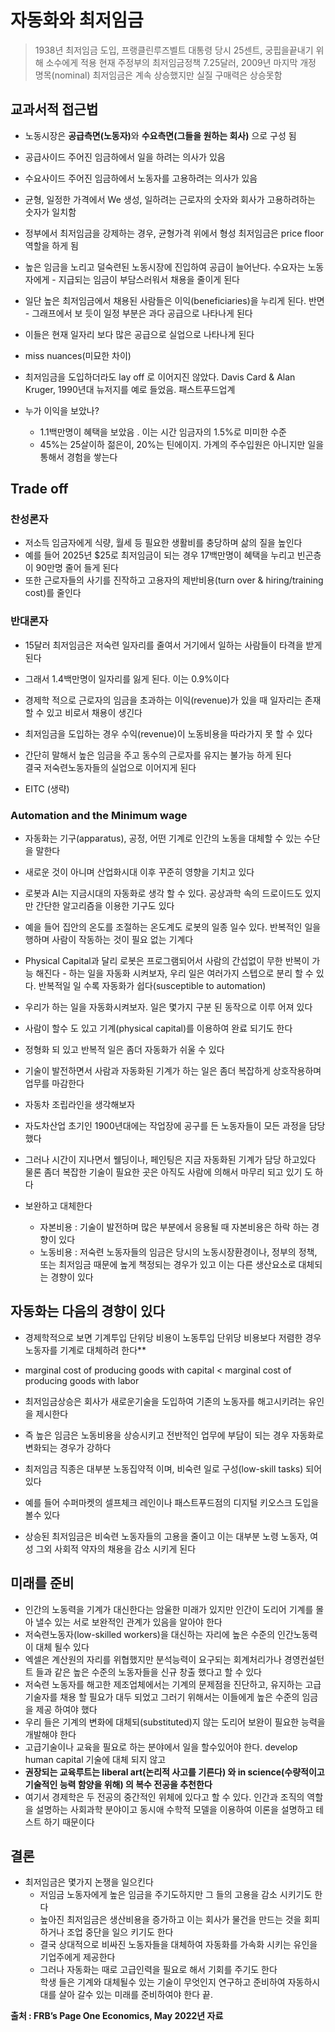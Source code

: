# 자동화와 최저임금

>1938년 최저임금 도입, 프랭클린루즈벨트 대통령
당시 25센트, 궁핍을끝내기 위해 소수에게 적용
현재 주정부의 최저임금정책 7.25달러, 2009년 마지막 개정
명목(nominal) 최저임금은 계속 상승했지만 실질 구매력은 상승못함 

## 교과서적 접근법

- 노동시장은 **공급측면(노동자)**와 **수요측면(그들을 원하는 회사)** 으로 구성 됨     
- 공급사이드 주어진 임금하에서 일을 하려는 의사가 있음    
- 수요사이드 주어진 임금하에서 노동자를 고용하려는 의사가 있음     
- 균형, 일정한 가격에서 We 생성, 일하려는 근로자의 숫자와 회사가 고용하려하는 숫자가 일치함    
- 정부에서 최저임금을 강제하는 경우, 균형가격 위에서 형성 최저임금은 price floor 역할을 하게 됨    
- 높은 임금을 노리고 덜숙련된 노동시장에 진입하여 공급이 늘어난다. 수요자는 노동자에게 - 지급되는 임금이 부담스러워서 채용을 줄이게 된다    
- 일단 높은 최저임금에서 채용된 사람들은 이익(beneficiaries)을 누리게 된다. 반면 - 그래프에서 보 듯이 일정 부분은 과다 공급으로 나타나게 된다     
- 이들은 현재 일자리 보다 많은 공급으로 실업으로 나타나게 된다     
    
- miss nuances(미묘한 차이)
- 최저임금을 도입하더라도 lay off 로 이어지진 않았다. Davis Card & Alan Kruger, 1990년대 뉴저지를 예로 들었음. 패스트푸드업계     
- 누가 이익을 보았나?    
  - 1.1백만명이 혜택을 보았음 . 이는 시간 임금자의 1.5%로 미미한 수준   
  - 45%는 25살이하 젊은이, 20%는 틴에이지. 가계의 주수입원은 아니지만 일을 통해서 경험을 쌓는다   

## Trade off   

### 찬성론자    
- 저소득 임금자에게 식량, 월세 등 필요한 생활비를 충당하며 삶의 질을 높인다
- 예를 들어 2025년 $25로 최저임금이 되는 경우 17백만명이 혜택을 누리고 빈곤층이 90만명 줄어 들게 된다
- 또한 근로자들의 사기를 진작하고 고용자의 제반비용(turn over & hiring/training cost)를 줄인다

### 반대론자    
- 15달러 최저임금은 저숙련 일자리를 줄여서 거기에서 일하는 사람들이 타격을 받게 된다   
- 그래서 1.4백만명이 일자리를 잃게 된다. 이는 0.9%이다    
- 경제학 적으로 근로자의 임금을 초과하는 이익(revenue)가 있을 때 일자리는 존재 할 수 있고 비로서 채용이 생긴다     
- 최저임금을 도입하는 경우 수익(revenue)이 노동비용을 따라가지 못 할 수 있다     
- 간단히 말해서 높은 임금을 주고 동수의 근로자를 유지는 불가능 하게 된다     
결국 저숙련노동자들의 실업으로 이어지게 된다    

- EITC (생략)    

### Automation and the Minimum wage     

- 자동화는 기구(apparatus), 공정, 어떤 기계로 인간의 노동을 대체할 수 있는 수단을 말한다    
- 새로운 것이 아니며 산업화시대 이후 꾸준히 영향을 기치고 있다       
- 로봇과 AI는 지금시대의 자동화로 생각 할 수 있다. 공상과학 속의 드로이드도 있지만 간단한 알고리즘을 이용한 기구도 있다   
- 예을 들어 집안의 온도를 조절하는 온도계도 로봇의 일종 일수 있다. 반복적인 일을 행하며 사람이 작동하는 것이 필요 없는 기계다   
- Physical Capital과 달리 로봇은 프로그램되어서 사람의 간섭없이 무한 반복이 가능 해진다 - 하는 일을 자동화 시켜보자, 우리 일은 여러가지 스텝으로 분리 할 수 있다. 반복적일 일 수록 자동화가 쉽다(susceptible to automation)   
- 우리가 하는 일을 자동화시켜보자. 일은 몇가지 구분 된 동작으로 이루 어져 있다   
- 사람이 할수 도 있고 기계(physical capital)를 이용하여 완료 되기도 한다   
- 정형화 되 있고 반복적 일은 좀더 자동화가 쉬울 수 있다    
- 기술이 발전하면서 사람과 자동화된 기계가 하는 일은 좀더 복잡하게 상호작용하며 업무를 마감한다   
- 자동차 조립라인을 생각해보자   
- 자도차산업 초기인 1900년대에는 작업장에 공구를 든 노동자들이 모든 과정을 담당 했다   
- 그러나 시간이 지나면서 웰딩이나, 페인팅은 지금 자동화된 기계가 담당 하고있다   
물론 좀더 복잡한 기술이 필요한 곳은 아직도 사람에 의해서 마무리 되고 있기 도 하다    

- 보완하고 대체한다     
  - 자본비용 : 기술이 발전하며 많은 부분에서 응용될 때 자본비용은 하락 하는 경향이 있다    
  - 노동비용 : 저숙련 노동자들의 임금은 당시의 노동시장환경이나, 정부의 정책, 또는 최저임금 때문에 높게 책정되는 경우가 있고 이는 다른 생산요소로 대체되는 경향이 있다    

## 자동화는 다음의 경향이 있다    
- 경제학적으로 보면 기계투입 단위당 비용이 노동투입 단위당 비용보다 저렴한 경우     
노동자를 기계로 대체하려 한다**    

-   marginal cost of producing goods with capital < marginal cost of producing goods with labor

- 최저임금상승은 회사가 새로운기술을 도입하여 기존의 노동자를 해고시키려는 유인을 제시한다        
- 즉 높은 임금은 노동비용을 상승시키고 전반적인 업무에 부담이 되는 경우 자동화로 변화되는 경우가 강하다     
- 최저임금 직종은 대부분 노동집약적 이며, 비숙련 일로 구성(low-skill tasks) 되어있다    
- 예를 들어 수퍼마켓의 셀프체크 레인이나 패스트푸드점의 디지털 키오스크 도입을 볼수 있다    
- 상승된 최저임금은 비숙련 노동자들의 고용을 줄이고 이는 대부분 노령 노동자, 여성 그외 사회적 약자의 채용을 감소 시키게 된다

## 미래를 준비   

- 인간의 노동력을 기계가 대신한다는 암울한 미래가 있지만 인간이 도리어 기계를 몰아 낼수 있는 서로 보완적인 관계가 있음을 알아야 한다   
- 저숙련노동자(low-skilled  workers)을 대신하는 자리에 높은 수준의 인간노동력이 대체 될수 있다         
- 엑셀은 계산원의 자리를 위협했지만 분석능력이 요구되는 회계처리가나 경영컨설턴트 들과 같은 높은 수준의 노동자들을 신규 창출 했다고 할 수 있다     
- 저숙련 노동자를 해고한 제조업체에서는 기계의 문제점을 진단하고, 유지하는 고급 기술자를 채용 할 필요가 대두 되었고 그러기 위해서는 이들에게 높은 수준의 임금을 제공 하여야 했다 
- 우리 들은 기계의 변화에 대체되(substituted)지 않는 도리어 보완이 필요한 능력을 개발해야 한다   
- 고급기술이나 교육을 필요로 하는 분야에서 일을 할수있어야 한다. develop human capital 기술에 대체 되지 않고   
- **권장되는 교육루트는 liberal art(논리적 사고를 기른다) 와 in science(수량적이고 기술적인 능력 함양을 위해) 의 복수 전공을 추천한다**   
- 여기서 경제학은  두 전공의 중간적인 위체에 있다고 할 수 있다. 인간과 조직의 역할을 설명하는 사회과학 분야이고 동시애 수학적 모델을 이용하여 이론을 설명하고 테스트 하기 때문이다      

## 결론   

- 최저임금은 몇가지 논쟁을 일으킨다    
  - 저임금 노동자에게 높은 임금을 주기도하지만 그 들의 고용을 감소 시키기도 한다    
  - 높아진 최저임금은 생산비용을 증가하고 이는 회사가 물건을 만드는 것을 회피하거나 조업 중단을 일으 키기도 한다   
  - 결국 상대적으로 비싸진 노동자들을 대체하여 자동화를 가속화 시키는 유인을 기업주에게 제공한다    
  - 그러나 자동화는 때로 고급인력을 필요로 해서 기회를 주기도 한다    
학생 들은 기계와 대체될수 있는 기술이 무엇인지 연구하고 준비하여 자동하시대를 살아 갈수 있는 미래를 준비하여야 한다  끝.   

**출처 : FRB's Page One Economics, May 2022년 자료**       
